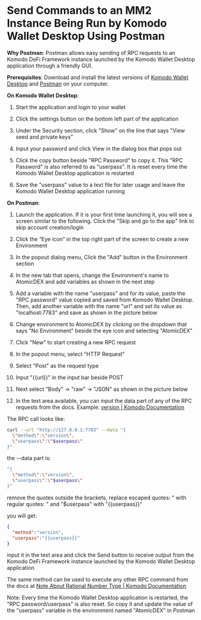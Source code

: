 

# Send Commands to an MM2 Instance Being Run by Komodo Wallet Desktop Using Postman

**Why Postman**: Postman allows easy sending of RPC requests to an Komodo DeFi Framework instance launched by the Komodo Wallet Desktop application through a friendly GUI.

**Prerequisites**: Download and install the latest versions of [Komodo Wallet Desktop](https://atomicdex.io/) and [Postman](https://www.postman.com/downloads/) on your computer.

**On Komodo Wallet Desktop**:

1.  Start the application and login to your wallet

2.  Click the settings button on the bottom left part of the application

<OptimizedImage title="Send Commands to an MM2 Instance Being Run by Komodo Wallet Desktop Using Postman" src={sendCommandsToMM2Instance1} classNaming="w-full" alt="Send Commands to an MM2 Instance Being Run by Komodo Wallet Desktop Using Postman" />

3.  Under the Security section, click "Show" on the line that says "View seed and private keys"

<OptimizedImage title="Send Commands to an MM2 Instance Being Run by Komodo Wallet Desktop Using Postman" src={sendCommandsToMM2Instance2} classNaming="w-full" alt="Send Commands to an MM2 Instance Being Run by Komodo Wallet Desktop Using Postman" />

4.  Input your password and click View in the dialog box that pops out

<OptimizedImage title="Send Commands to an MM2 Instance Being Run by Komodo Wallet Desktop Using Postman" src={sendCommandsToMM2Instance3} classNaming="w-full" alt="Send Commands to an MM2 Instance Being Run by Komodo Wallet Desktop Using Postman" />

5.  Click the copy button beside "RPC Password" to copy it. This "RPC Password" is also referred to as "userpass". It is reset every time the Komodo Wallet Desktop application is restarted

<OptimizedImage title="Send Commands to an MM2 Instance Being Run by Komodo Wallet Desktop Using Postman" src={sendCommandsToMM2Instance4} classNaming="w-full" alt="Send Commands to an MM2 Instance Being Run by Komodo Wallet Desktop Using Postman" />

6.  Save the "userpass" value to a text file for later usage and leave the Komodo Wallet Desktop application running

**On Postman**:

1.  Launch the application. If it is your first time launching it, you will see a screen similar to the following. Click the "Skip and go to the app" link to skip account creation/login

<OptimizedImage title="Send Commands to an MM2 Instance Being Run by Komodo Wallet Desktop Using Postman" src={sendCommandsToMM2Instance5} classNaming="w-full" alt="Send Commands to an MM2 Instance Being Run by Komodo Wallet Desktop Using Postman" />

2.  Click the “Eye icon” in the top right part of the screen to create a new Environment

<OptimizedImage title="Send Commands to an MM2 Instance Being Run by Komodo Wallet Desktop Using Postman" src={sendCommandsToMM2Instance6} classNaming="w-full" alt="Send Commands to an MM2 Instance Being Run by Komodo Wallet Desktop Using Postman" />

3.  In the popout dialog menu, Click the "Add" button in the Environment section

<OptimizedImage title="Send Commands to an MM2 Instance Being Run by Komodo Wallet Desktop Using Postman" src={sendCommandsToMM2Instance7} classNaming="w-full" alt="Send Commands to an MM2 Instance Being Run by Komodo Wallet Desktop Using Postman" />

4.  In the new tab that opens, change the Environment's name to AtomicDEX and add variables as shown in the next step

<OptimizedImage title="Send Commands to an MM2 Instance Being Run by Komodo Wallet Desktop Using Postman" src={sendCommandsToMM2Instance8} classNaming="w-full" alt="Send Commands to an MM2 Instance Being Run by Komodo Wallet Desktop Using Postman" />

5.  Add a variable with the name "userpass" and for its value, paste the "RPC password" value copied and saved from Komodo Wallet Desktop. Then, add another variable with the name "url" and set its value as "localhost:7783" and save as shown in the picture below

<OptimizedImage title="Send Commands to an MM2 Instance Being Run by Komodo Wallet Desktop Using Postman" src={sendCommandsToMM2Instance9} classNaming="w-full" alt="Send Commands to an MM2 Instance Being Run by Komodo Wallet Desktop Using Postman" />

6.  Change environment to AtomicDEX by clicking on the dropdown that says "No Environment" beside the eye icon and selecting "AtomicDEX"

<OptimizedImage title="Send Commands to an MM2 Instance Being Run by Komodo Wallet Desktop Using Postman" src={sendCommandsToMM2Instance10} classNaming="w-full" alt="Send Commands to an MM2 Instance Being Run by Komodo Wallet Desktop Using Postman" />

7.  Click "New" to start creating a new RPC request

<OptimizedImage title="Send Commands to an MM2 Instance Being Run by Komodo Wallet Desktop Using Postman" src={sendCommandsToMM2Instance11} classNaming="w-full" alt="Send Commands to an MM2 Instance Being Run by Komodo Wallet Desktop Using Postman" />

8.  In the popout menu, select "HTTP Request"

<OptimizedImage title="Send Commands to an MM2 Instance Being Run by Komodo Wallet Desktop Using Postman" src={sendCommandsToMM2Instance12} classNaming="w-full" alt="Send Commands to an MM2 Instance Being Run by Komodo Wallet Desktop Using Postman" />

9.  Select "Post" as the request type

<OptimizedImage title="Send Commands to an MM2 Instance Being Run by Komodo Wallet Desktop Using Postman" src={sendCommandsToMM2Instance13} classNaming="w-full" alt="Send Commands to an MM2 Instance Being Run by Komodo Wallet Desktop Using Postman" />

10. Input "\{\{url}}" in the input bar beside POST

<OptimizedImage title="Send Commands to an MM2 Instance Being Run by Komodo Wallet Desktop Using Postman" src={sendCommandsToMM2Instance14} classNaming="w-full" alt="Send Commands to an MM2 Instance Being Run by Komodo Wallet Desktop Using Postman" />

11. Next select "Body" → "raw" → "JSON" as shown in the picture below

<OptimizedImage title="Send Commands to an MM2 Instance Being Run by Komodo Wallet Desktop Using Postman" src={sendCommandsToMM2Instance15} classNaming="w-full" alt="Send Commands to an MM2 Instance Being Run by Komodo Wallet Desktop Using Postman" />

12. In the text area available, you can input the data part of any of the RPC requests from the docs. Example: [version | Komodo Documentation](https://developers.komodoplatform.com/basic-docs/atomicdex-api-legacy/version.html)

The RPC call looks like:

```bash
curl --url "http://127.0.0.1:7783" --data "{
  \"method\":\"version\",
  \"userpass\":\"$userpass\"
}"
```

the --data part is:

```bash
"{
  \"method\":\"version\",
  \"userpass\":\"$userpass\"
}"
```

remove the quotes outside the brackets, replace escaped quotes: " with regular quotes: " and "$userpass" with "\{\{userpass}}"

you will get:

```json
{
  "method":"version",
  "userpass":"{{userpass}}"
}
```

input it in the text area and click the Send button to receive output from the Komodo DeFi Framework instance launched by the Komodo Wallet Desktop application

<OptimizedImage title="Send Commands to an MM2 Instance Being Run by Komodo Wallet Desktop Using Postman" src={sendCommandsToMM2Instance16} classNaming="w-full" alt="Send Commands to an MM2 Instance Being Run by Komodo Wallet Desktop Using Postman" />

The same method can be used to execute any other RPC command from the docs at [Note About Rational Number Type | Komodo Documentation](https://developers.komodoplatform.com/basic-docs/atomicdex-api-legacy/rational_number_note.html)

Note: Every time the Komodo Wallet Desktop application is restarted, the "RPC password/userpass" is also reset. So copy it and update the value of the "userpass" variable in the environment named "AtomicDEX" in Postman
